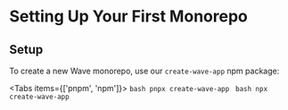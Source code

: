 # Setting Up Your First Monorepo



## Setup

To create a new Wave monorepo, use our `create-wave-app` npm package:

<Tabs items={['pnpm', 'npm']}>
  <Tab>
    ```bash
    pnpx create-wave-app
    ```
  </Tab>
  <Tab>
    ```bash
    npx create-wave-app
    ```
  </Tab>
</Tabs>



